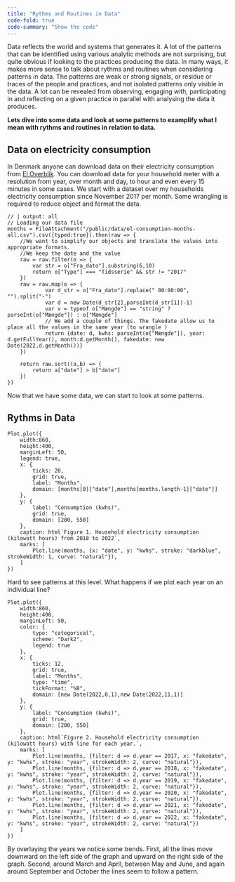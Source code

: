 ```yaml
---
title: "Rythms and Routines in Data"
code-fold: true
code-summary: "Show the code"
---
```



Data reflects the world and systems that generates it. A lot of the patterns that can be identified using various analytic methods are not surprising, but quite obvious if looking to the practices producing the data. In many ways, it makes more sense to talk about rythms and routines when considering patterns in data. The patterns are weak or strong signals, or residue or traces of the people and practices, and not isolated patterns only visible in the data. A lot can be revealed from observing, engaging with, participating in and reflecting on a given practice in parallel with analysing the data it produces. 

**Lets dive into some data and look at some patterns to examplify what I mean with rythms and routines in relation to data.**

## Data on electricity consumption
In Denmark anyone can download data on their electricity consumption from [El Overblik](https://eloverblik.dk/welcome). You can download data for your household meter with a resolution from year, over month and day, to hour and even every 15 minutes in some cases. We start with a dataset over my households electricity consumption since November 2017 per month. Some wrangling is required to reduce object and format the data. 

```ojs
// | output: all
// Loading our data file
months = FileAttachment("/public/data/el-consumption-months-all.csv").csv({typed:true}).then(raw => {
    //We want to simplify our objects and translate the values into appropriate formats.
    //We keep the date and the value
    raw = raw.filter(o => {
        var str = o["Fra_dato"].substring(6,10)
        return o["Type"] === "Tidsserie" && str != "2017"
    })
    raw = raw.map(o => {
            var d_str = o["Fra_dato"].replace(" 00:00:00", "").split("-")
            var d = new Date(d_str[2],parseInt(d_str[1])-1)
            var v = typeof o["Mængde"] == "string" ? parseInt(o["Mængde"]) : o["Mængde"]
            // We add a couple of things. The fakedate allow us to place all the values in the same year (to wrangle )
            return {date: d, kwhs: parseInt(o["Mængde"]), year: d.getFullYear(), month:d.getMonth(), fakedate: new Date(2022,d.getMonth())}
    })

    return raw.sort((a,b) => {
        return a["date"] > b["date"]
    })
})
``` 

Now that we have some data, we can start to look at some patterns. 

## Rythms in Data
```ojs

Plot.plot({
    width:860,
    height:400,
    marginLeft: 50,
    legend: true,
    x: {
        ticks: 20,
        grid: true,
        label: "Months",
        domain: [months[0]["date"],months[months.length-1]["date"]]
    },
    y: {
        label: "Consumption (kwhs)",
        grid: true,
        domain: [200, 550]
    },
    caption: html`Figure 1. Household electricity consumption (kilowatt hours) from 2018 to 2022`,
    marks: [
        Plot.line(months, {x: "date", y: "kwhs", stroke: "darkblue", strokeWidth: 1, curve: "natural"}),
    ]
})
``` 

Hard to see patterns at this level. What happens if we plot each year on an individual line?

```ojs

Plot.plot({
    width:860,
    height:400,
    marginLeft: 50,
    color: {
        type: "categorical",
        scheme: "Dark2",
        legend: true
    },
    x: {
        ticks: 12,
        grid: true,
        label: "Months",
        type: "time",
        tickFormat: "%B",
        domain: [new Date(2022,0,1),new Date(2022,11,1)]
    },
    y: {
        label: "Consumption (kwhs)",
        grid: true,
        domain: [200, 550]
    },
    caption: html`Figure 2. Household electricity consumption (kilowatt hours) with line for each year.`,
    marks: [
        Plot.line(months, {filter: d => d.year == 2017, x: "fakedate", y: "kwhs", stroke: "year", strokeWidth: 2, curve: "natural"}),
        Plot.line(months, {filter: d => d.year == 2018, x: "fakedate", y: "kwhs", stroke: "year", strokeWidth: 2, curve: "natural"}),
        Plot.line(months, {filter: d => d.year == 2019, x: "fakedate", y: "kwhs", stroke: "year", strokeWidth: 2, curve: "natural"}),
        Plot.line(months, {filter: d => d.year == 2020, x: "fakedate", y: "kwhs", stroke: "year", strokeWidth: 2, curve: "natural"}),
        Plot.line(months, {filter: d => d.year == 2021, x: "fakedate", y: "kwhs", stroke: "year", strokeWidth: 2, curve: "natural"}),
        Plot.line(months, {filter: d => d.year == 2022, x: "fakedate", y: "kwhs", stroke: "year", strokeWidth: 2, curve: "natural"})
    ]
})
``` 

By overlaying the years we notice some trends. First, all the lines move downward on the left side of the graph and upward on the right side of the graph. Second, around March and April, between May and June, and again around September and October the lines seem to follow a pattern. 